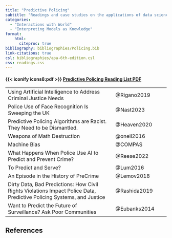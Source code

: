 ```yaml
---
title: "Predictive Policing"
subtitle: "Readings and case studies on the applications of data science in predictive policing and the ethical implications of using statistical models in such settings."
categories: 
  - "Interactions with World"
  - "Interpreting Models as Knowledge"
format:
    html:
      citeproc: true
bibliography: bibliographies/Policing.bib
link-citations: true
csl: bibliographies/apa-6th-edition.csl
css: readings.css
---
```


::: link-2
::: link-2-header
#### {{< iconify icons8:pdf >}} <a href = "pdf-qmds/Policing-pdf.qmd" target = "_blank">Predictive Policing Reading List PDF</a>
:::
:::

|                                                                                                                       |              |
|------------------------------------------------|------------------------|
| Using Artificial Intelligence to Address Criminal Justice Needs                                                       | @Rigano2019  |
| Police Use of Face Recognition Is Sweeping the UK                                                                     | @Nast2023    |
| Predictive Policing Algorithms are Racist. They Need to be Dismantled.                                                | @Heaven2020  |
| Weapons of Math Destruction                                                                                           | @oneil2016   |
| Machine Bias                                                                                                          | @COMPAS      |
| What Happens When Police Use AI to Predict and Prevent Crime?                                                         | @Reese2022   |
| To Predict and Serve?                                                                                                 | @Lum2016     |
| An Episode in the History of PreCrime                                                                                 | @Lemov2018   |
| Dirty Data, Bad Predictions: How Civil Rights Violations Impact Police Data, Predictive Policing Systems, and Justice | @Rashida2019 |
| Want to Predict the Future of Surveillance? Ask Poor Communities                                                      | @Eubanks2014 |

## References

::: {#refs}
:::
